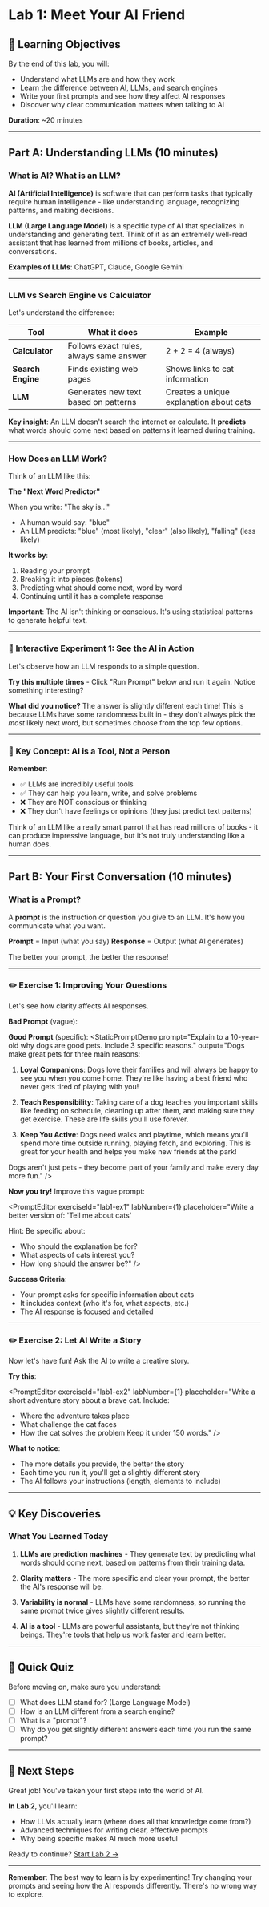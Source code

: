 # Lab 1: Meet Your AI Friend

## 📖 Learning Objectives

By the end of this lab, you will:
- Understand what LLMs are and how they work
- Learn the difference between AI, LLMs, and search engines
- Write your first prompts and see how they affect AI responses
- Discover why clear communication matters when talking to AI

**Duration**: ~20 minutes

---

## Part A: Understanding LLMs (10 minutes)

### What is AI? What is an LLM?

**AI (Artificial Intelligence)** is software that can perform tasks that typically require human intelligence - like understanding language, recognizing patterns, and making decisions.

**LLM (Large Language Model)** is a specific type of AI that specializes in understanding and generating text. Think of it as an extremely well-read assistant that has learned from millions of books, articles, and conversations.

**Examples of LLMs**: ChatGPT, Claude, Google Gemini

---

### LLM vs Search Engine vs Calculator

Let's understand the difference:

| Tool | What it does | Example |
|------|-------------|---------|
| **Calculator** | Follows exact rules, always same answer | 2 + 2 = 4 (always) |
| **Search Engine** | Finds existing web pages | Shows links to cat information |
| **LLM** | Generates new text based on patterns | Creates a unique explanation about cats |

**Key insight**: An LLM doesn't search the internet or calculate. It **predicts** what words should come next based on patterns it learned during training.

---

### How Does an LLM Work?

Think of an LLM like this:

**The "Next Word Predictor"**

When you write: "The sky is..."
- A human would say: "blue"
- An LLM predicts: "blue" (most likely), "clear" (also likely), "falling" (less likely)

**It works by**:
1. Reading your prompt
2. Breaking it into pieces (tokens)
3. Predicting what should come next, word by word
4. Continuing until it has a complete response

**Important**: The AI isn't thinking or conscious. It's using statistical patterns to generate helpful text.

---

### 🔬 Interactive Experiment 1: See the AI in Action

Let's observe how an LLM responds to a simple question.

<StaticPromptDemo
  prompt="What is a cat?"
  output="A cat is a small carnivorous mammal that has been domesticated for thousands of years. Cats are known for their independence, agility, and hunting skills. They are popular pets worldwide and come in many breeds with different appearances and personalities. Cats communicate through meowing, purring, and body language."
/>

**Try this multiple times** - Click "Run Prompt" below and run it again. Notice something interesting?

<PromptEditor
  exerciseId="lab1-demo"
  labNumber={1}
  placeholder="What is a cat?"
/>

**What did you notice?** The answer is slightly different each time! This is because LLMs have some randomness built in - they don't always pick the *most* likely next word, but sometimes choose from the top few options.

---

### 🎯 Key Concept: AI is a Tool, Not a Person

**Remember**:
- ✅ LLMs are incredibly useful tools
- ✅ They can help you learn, write, and solve problems
- ❌ They are NOT conscious or thinking
- ❌ They don't have feelings or opinions (they just predict text patterns)

Think of an LLM like a really smart parrot that has read millions of books - it can produce impressive language, but it's not truly understanding like a human does.

---

## Part B: Your First Conversation (10 minutes)

### What is a Prompt?

A **prompt** is the instruction or question you give to an LLM. It's how you communicate what you want.

**Prompt** = Input (what you say)
**Response** = Output (what AI generates)

The better your prompt, the better the response!

---

### ✏️ Exercise 1: Improving Your Questions

Let's see how clarity affects AI responses.

**Bad Prompt** (vague):
<StaticPromptDemo
  prompt="Tell me about dogs."
  output="Dogs are domesticated mammals that belong to the Canidae family. They come in various breeds, sizes, and temperaments. Dogs are known as loyal companions and have been living with humans for thousands of years."
/>

**Good Prompt** (specific):
<StaticPromptDemo
  prompt="Explain to a 10-year-old why dogs are good pets. Include 3 specific reasons."
  output="Dogs make great pets for three main reasons:

1. **Loyal Companions**: Dogs love their families and will always be happy to see you when you come home. They're like having a best friend who never gets tired of playing with you!

2. **Teach Responsibility**: Taking care of a dog teaches you important skills like feeding on schedule, cleaning up after them, and making sure they get exercise. These are life skills you'll use forever.

3. **Keep You Active**: Dogs need walks and playtime, which means you'll spend more time outside running, playing fetch, and exploring. This is great for your health and helps you make new friends at the park!

Dogs aren't just pets - they become part of your family and make every day more fun."
/>

**Now you try!** Improve this vague prompt:

<PromptEditor
  exerciseId="lab1-ex1"
  labNumber={1}
  placeholder="Write a better version of: 'Tell me about cats'

Hint: Be specific about:
- Who should the explanation be for?
- What aspects of cats interest you?
- How long should the answer be?"
/>

**Success Criteria**:
- Your prompt asks for specific information about cats
- It includes context (who it's for, what aspects, etc.)
- The AI response is focused and detailed

---

### ✏️ Exercise 2: Let AI Write a Story

Now let's have fun! Ask the AI to write a creative story.

**Try this**:

<PromptEditor
  exerciseId="lab1-ex2"
  labNumber={1}
  placeholder="Write a short adventure story about a brave cat. Include:
- Where the adventure takes place
- What challenge the cat faces
- How the cat solves the problem
Keep it under 150 words."
/>

**What to notice**:
- The more details you provide, the better the story
- Each time you run it, you'll get a slightly different story
- The AI follows your instructions (length, elements to include)

---

## 💡 Key Discoveries

### What You Learned Today

1. **LLMs are prediction machines** - They generate text by predicting what words should come next, based on patterns from their training data.

2. **Clarity matters** - The more specific and clear your prompt, the better the AI's response will be.

3. **Variability is normal** - LLMs have some randomness, so running the same prompt twice gives slightly different results.

4. **AI is a tool** - LLMs are powerful assistants, but they're not thinking beings. They're tools that help us work faster and learn better.

---

## 🎯 Quick Quiz

Before moving on, make sure you understand:

- [ ] What does LLM stand for? (Large Language Model)
- [ ] How is an LLM different from a search engine?
- [ ] What is a "prompt"?
- [ ] Why do you get slightly different answers each time you run the same prompt?

---

## 🚀 Next Steps

Great job! You've taken your first steps into the world of AI.

**In Lab 2**, you'll learn:
- How LLMs actually learn (where does all that knowledge come from?)
- Advanced techniques for writing clear, effective prompts
- Why being specific makes AI much more useful

Ready to continue? [Start Lab 2 →](/dashboard/vibecoding/labs/lab2)

---

**Remember**: The best way to learn is by experimenting! Try changing your prompts and seeing how the AI responds differently. There's no wrong way to explore.
